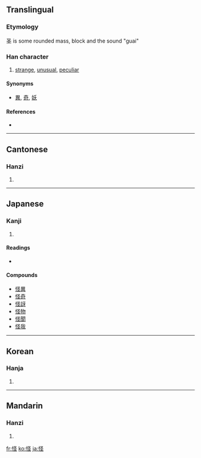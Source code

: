 {{see|恠}}
==Translingual==

===Etymology===
圣 is some rounded mass, block and the sound "guai"

===Han character===
{{Han char|rn=61|rad=心|as=05|sn=8|four=9701<sub>4</sub>|canj=心水土 (PEG)}}

# [[strange]], [[unusual]], [[peculiar]]

====Synonyms====
* [[異]], [[奇]], [[妖]]

====References====
* {{Han ref|kx=0382.100|dkj=10483|dj=0711.050|hdz=42288.120|uh=602A|ud=24618|bh=A9C7|bd=43463}}

----

==Cantonese==

===Hanzi===
{{yue-hanzi|jyut=|y=gwaai3}}

# {{defn|Cantonese}}

----

==Japanese==

===Kanji===
{{ja-kanji|grade=c|rs=心05}}

# {{defn|Japanese}}

====Readings====
* {{ja-readings|on=[[かい]] ([[kai]]), [[け]] ([[ke]])|kun=[[あやしい]] ([[怪しい]], [[ayashii]]), [[あやしむ]] ([[怪しむ]], [[ayashimu]])}}

====Compounds====
* [[怪異]]
* [[怪奇]]
* [[怪訝]]
* [[怪物]]
* [[怪聞]]
* [[怪我]]

----

==Korean==

===Hanja===
{{ko-hanja|hangeul=괴|eumhun=|rv=goe|mr=koe|y=koy}}

# {{defn|Korean}}

----

==Mandarin==

===Hanzi===
{{cmn-hanzi|pin=[[guài]] ([[guai4]])|wg=kuai<sup>4</sup>}}

# {{defn|Mandarin}}

[[fr:怪]]
[[ko:怪]]
[[ja:怪]]